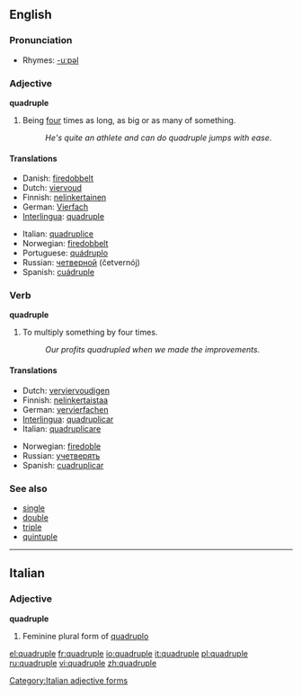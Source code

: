 ==English==

===Pronunciation===
*Rhymes: [[Rhymes:English:-uːpəl|-uːpəl]]

===Adjective===
'''quadruple'''

# Being [[four]] times as long, as big or as many of something.
#: ''He's quite an athlete and can do quadruple jumps with ease''.

====Translations====
{{top}}
*Danish: [[firedobbelt]]
*Dutch: [[viervoud]]
*Finnish: [[nelinkertainen]]
*German: [[Vierfach]]
*[[Interlingua]]: [[#Interlingua|quadruple]]
{{mid}}
*Italian: [[quadruplice]]
*Norwegian: [[firedobbelt]]
*Portuguese: [[quádruplo]]
*Russian: [[четверной]] (četvernój)
*Spanish: [[cuádruple]]
{{bottom}}

===Verb===
'''quadruple'''

# To multiply something by four times.
#: ''Our profits quadrupled when we made the improvements''.

====Translations====
{{top}}
*Dutch: [[verviervoudigen]]
*Finnish: [[nelinkertaistaa]]
*German: [[vervierfachen]]
*[[Interlingua]]: [[quadruplicar]]
*Italian: [[quadruplicare]]
{{mid}}
*Norwegian: [[firedoble]]
*Russian: [[учетверять]]
*Spanish: [[cuadruplicar]]
{{bottom}}

===See also===
*[[single]]
*[[double]]
*[[triple]]
*[[quintuple]]

----

==Italian==

===Adjective===
'''quadruple''' {{f}}

# Feminine plural form of [[quadruplo]]

[[Category:Italian adjective forms]]

[[el:quadruple]]
[[fr:quadruple]]
[[io:quadruple]]
[[it:quadruple]]
[[pl:quadruple]]
[[ru:quadruple]]
[[vi:quadruple]]
[[zh:quadruple]]